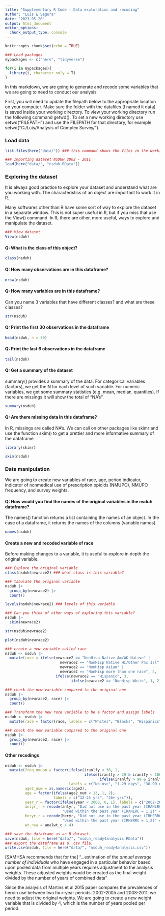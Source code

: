 ```yaml
---
title: "Supplementary R Code - Data exploration and recoding"
author: "Luis E Segura"
date: "2023-05-20"
output: html_document
editor_options: 
  chunk_output_type: console
---
```


```r
knitr::opts_chunk$set(echo = TRUE)

### Load packages
mypackages <- c("here", "tidyverse")

for(i in mypackages){
  library(i, character.only = T)
}
```

In this markdown, we are going to generate and recode some variables that we are going to need to conduct our analysis 

First, you will need to update the filepath below to the appropriate location on your computer. Make sure the folder with the datafiles (I named it data) is saved inside your working directory. To view your working directory run the following command getwd(). To set a new working directory use setwd("FILEPATH") and use the FILEPATH for that directory, for example setwd("C:/Luis/Analysis of Complex Survey/").

### Load data
```r

list.files(here("data/")) ### this command shows the files in the working directory. We are going to import the dataset "nsduh.RData"

### Importing dataset NSDUH 2002 - 2011
load(here("data/", "nsduh.RData"))

```

### Exploring the dataset 
It is always good practice to explore your dataset and understand what are you working with.
The characteristics of an object are important to work it in R.

Many softwares other than R have some sort of way to explore the dataset in a separate window. This is not super useful in R, but if you miss that use the View() command.
In R, there are other, more useful, ways to explore and manipulate the dataset.
```r
### View dataset
View(nsduh)

```

#### Q: What is the class of this object?
```r
class(nsduh)
```

#### Q: How many observations are in this dataframe? 
```r
nrow(nsduh)
```

#### Q: How many variables are in this dataframe?
Can you name 3 variables that have different classes? and what are these classes?

```r
str(nsduh)
```

#### Q: Print the first 30 observations in the dataframe
```r
head(nsduh, n = 30)
```

#### Q: Print the last 6 observations in the dataframe
```r
tail(nsduh)
```

#### Q: Get a summary of the dataset
summary() provides a summary of the data. 
For categorical variables (factors), we get the N for each level of such variable.
For numeric variables, we get some summary statistics (e.g. mean, median, quantiles).
If there are missings it will show the total of "NA's".
```r
summary(nsduh)

```

#### Q: Are there missing data in this dataframe?
In R, missings are called NA's. We can call on other packages like skimr and use the function skim() to get a prettier and more informative summary of the dataframe
```r
library(skimr)

skim(nsduh)

```

### Data manipulation
We are going to create new variables of race, age, period indicator, indicator of nonmedical use of prescription opioids (NMUPO), NMUPO frequency, and survey weights.

#### Q: How would you find the names of the original variables in the nsduh dataframe? 
The names() function returns a list containing the names of an object.
In the case of a dataframe, it returns the names of the columns (variable names).
```r
names(nsduh)

```

#### Create a new and recoded variable of race 

Before making changes to a variable, it is useful to explore in depth the original variable.
```r
### Explore the original variable
class(nsduh$newrace2) ### what class is this variable?

### tabulate the original variable
nsduh |>
  group_by(newrace2) |>
  count()

levels(nsduh$newrace2) ### levels of this variable

### Can you think of other ways of exploring this variable?
nsduh |> 
  skim(newrace2)

str(nsduh$newrace2)

plot(nsduh$newrace2)

### create a new variable called race
nsduh <- nsduh |>
  mutate(race = ifelse(newrace2 == "NonHisp Native Am/AK Native" |  
                         newrace2 == "NonHisp Native HI/Other Pac Isl" | 
                         newrace2 == "NonHisp Asian" | 
                         newrace2 == "NonHisp more than one race", 4,
                       ifelse(newrace2 == "Hispanic", 3, 
                              ifelse(newrace2 == "NonHisp White", 1, 2)))) 

### check the new variable compared to the original one
nsduh |>
  group_by(newrace2, race) |>
  count()

### Transform the new race variable to be a factor and assign labels
nsduh <- nsduh |>
  mutate(race = factor(race, labels = c("Whites", "Blacks", "Hispanics", "Others")))

### check the new variable compared to the original one
nsduh |>
  group_by(newrace2, race) |>
  count()


```

#### Other recodings
```r
nsduh <- nsduh |>
  mutate(freq_nmupo = factor(ifelse(iranlfy < 30, 1, 
                                    ifelse(iranlfy > 29 & iranlfy < 100, 2, 
                                           ifelse(iranlfy > 99 & iranlfy < 366, 3, 0))), 
                             labels = c("No use", "1-29 days", "30-99 days", "100+ days")), 
         age2_num = as.numeric(age2), 
         age = factor(ifelse(age2_num < 13, 1, 2), 
                      labels = c("12-25 yrs", "26+ yrs")), 
         year_r = factor(ifelse(year < 2008, 0, 1), labels = c("2002-2005", "2008-2011")), 
         anlyr_r = recode(anlyr, "Did not use in the past year (IRANLRC = 3,9)" = "No PY use", 
                          "Used within the past year (IRANLRC = 1,2)" = "Any PY NMUPO"), 
         heryr_r = recode(heryr, "Did not use in the past year (IRHERRC = 3,9)" = "No PY use", 
                          "Used within the past year (IRHERRC = 1,2)" = "Any PY use"), 
         wt_new = analwt_c / 4)

### save the dataframe as an R dataset.
save(nsduh, file = here("data/", "nsduh_ready4analysis.RData"))
### export the dataframe as a .csv file.
write.csv(nsduh, file = here("data/", "nsduh_ready4analysis.csv"))


```

[SAMHSA recommends that for the] "...estimation of the *annual average
number of individuals* who have engaged in a particular behavior based upon pooled data from
multiple years requires adjustment to the analysis weights. These adjusted weights would be
created as the final weight divided by the number of years of combined data”

Since the analysis of Martins et al 2015 paper compares the prevalences of heroin use
between two four-year periods: 2002-2005 and 2008-2011, we need to adjust the original
weights. We are going to create a new weight variable that is divided by 4, which is
the number of years pooled per period.
